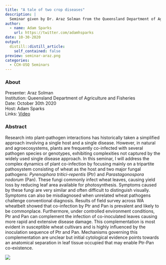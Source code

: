 ```yaml
---
title: "A tale of two crop diseases"
description: |
  Seminar given by Dr. Araz Solman from the Queensland Department of Agriculture and Fisheries. Short abstract: Research into plant-pathogen interactions has historically taken a simplified approach involving a single host and a single disease. However, in natural and agroecosystems, plants are frequently co-infected with several pathogen species or genotypes, exhibiting complexities not captured by the widely used single disease approach. In this seminar, I will address the complex dynamics of plant co-infection by focusing mainly on a tripartite pathosystem consisting of wheat as the host and two major fungal pathogens: _Pyrenophora tritici-repentis_ (Ptr) and _Parastagonospora nodorum_ (Pan).
author:
  - name: Adam Sparks
    url: https://twitter.com/adamhsparks
date: 10-30-2020
output:
  distill::distill_article:
    self_contained: false
preview: seminar-araz.png
categories:
  - CCH-USQ Seminars
---
```


### About
Presenter: Araz Solman  
Institution: Queensland Department of Agriculture and Fisheries  
Date: October 30th 2020  
Host: Adam Sparks  
Links: [Video](https://youtu.be/7ptnGlNvCeQ) 

### Abstract

Research into plant-pathogen interactions has historically taken a simplified approach involving a single host and a single disease. However, in natural and agroecosystems, plants are frequently co-infected with several pathogen species or genotypes, exhibiting complexities not captured by the widely used single disease approach. In this seminar, I will address the complex dynamics of plant co-infection by focusing mainly on a tripartite pathosystem consisting of wheat as the host and two major fungal pathogens: *Pyrenophora tritici-repentis* (Ptr) and *Parastagonospora nodorum* (Pan). These fungi commonly infect wheat leaves, causing yield loss by reducing leaf area available for photosynthesis. Symptoms caused by these fungi are very similar and often difficult to distinguish visually. Symptoms can also be misdiagnosed when unrelated wheat pathogens challenge conventional diagnosis. Results of field survey across WA wheatbelt showed that co-infection by Ptr and Pan is prevalent and likely to be commonplace. Furthermore, under controlled environment conditions, Ptr and Pan can complement the infection of co-inoculated leaves causing more rapid and extensive disease damage. This complementation is most evident in susceptible wheat cultivars and is highly influenced by the inoculation sequence of Ptr and Pan. Mechanisms governing this complementation are unclear but initial cytological evidence points towards an anatomical separation in leaf tissue occupied that may enable Ptr-Pan co-existence.

![](seminar-araz.png)
